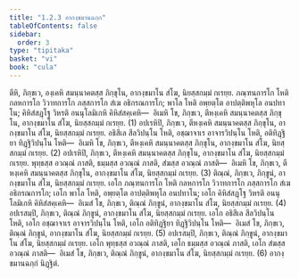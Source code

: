 ```yaml
---
title: "1.2.3 อากงฺขมานฉกฺก"
tableOfContents: false
sidebar:
  order: 3
type: "tipitaka"
basket: "vi"
book: "cula"
---
```



<DynamicBreadcrumb />

<Division number="15" book="cula">

<Paragraph number="93" book="cula">
ตีหิ, ภิกฺขเว, องฺเคหิ สมนฺนาคตสฺส ภิกฺขุโน, อากงฺขมาโน สํโฆ, นิยสฺสกมฺมํ กเรยฺย. ภณฺฑนการโก โหติ กลหการโก วิวาทการโก ภสฺสการโก สํเฆ อธิกรณการโก; พาโล โหติ อพฺยตฺโต อาปตฺติพหุโล อนปทาโน; คิหิสํสฏฺโฐ วิหรติ อนนุโลมิเกหิ คิหิสํสคฺเคหิ—  อิเมหิ โข, ภิกฺขเว, ตีหงฺเคหิ สมนฺนาคตสฺส ภิกฺขุโน, อากงฺขมาโน สํโฆ, นิยสฺสกมฺมํ กเรยฺย. (1)
</Paragraph>

<Paragraph number="94" book="cula">
อปเรหิปิ, ภิกฺขเว, ตีหงฺเคหิ สมนฺนาคตสฺส ภิกฺขุโน, อากงฺขมาโน สํโฆ, นิยสฺสกมฺมํ กเรยฺย. อธิสีเล สีลวิปนฺโน โหติ, อชฺฌาจาเร อาจารวิปนฺโน โหติ, อติทิฏฺฐิยา ทิฏฺฐิวิปนฺโน โหติ—  อิเมหิ โข, ภิกฺขเว, ตีหงฺเคหิ สมนฺนาคตสฺส ภิกฺขุโน, อากงฺขมาโน สํโฆ, นิยสฺสกมฺมํ กเรยฺย. (2)
</Paragraph>

<Paragraph number="95" book="cula">
อปเรหิปิ, ภิกฺขเว, ตีหงฺเคหิ สมนฺนาคตสฺส ภิกฺขุโน, อากงฺขมาโน สํโฆ, นิยสฺสกมฺมํ กเรยฺย. พุทฺธสฺส อวณฺณํ ภาสติ, ธมฺมสฺส อวณฺณํ ภาสติ, สํฆสฺส อวณฺณํ ภาสติ—  อิเมหิ โข, ภิกฺขเว, ตีหงฺเคหิ สมนฺนาคตสฺส ภิกฺขุโน, อากงฺขมาโน สํโฆ, นิยสฺสกมฺมํ กเรยฺย. (3)
</Paragraph>

<Paragraph number="96" book="cula">
ติณฺณํ, ภิกฺขเว, ภิกฺขูนํ, อากงฺขมาโน สํโฆ, นิยสฺสกมฺมํ กเรยฺย. เอโก ภณฺฑนการโก โหติ กลหการโก วิวาทการโก ภสฺสการโก สํเฆ อธิกรณการโก; เอโก พาโล โหติ, อพฺยตฺโต อาปตฺติพหุโล อนปทาโน; เอโก คิหิสํสฏฺโฐ วิหรติ อนนุโลมิเกหิ คิหิสํสคฺเคหิ—  อิเมสํ โข, ภิกฺขเว, ติณฺณํ ภิกฺขูนํ, อากงฺขมาโน สํโฆ, นิยสฺสกมฺมํ กเรยฺย. (4)
</Paragraph>

<Paragraph number="97" book="cula">
อปเรสมฺปิ, ภิกฺขเว, ติณฺณํ ภิกฺขูนํ, อากงฺขมาโน สํโฆ, นิยสฺสกมฺมํ กเรยฺย. เอโก อธิสีเล สีลวิปนฺโน โหติ, เอโก อชฺฌาจาเร อาจารวิปนฺโน โหติ, เอโก อติทิฏฺฐิยา ทิฏฺฐิวิปนฺโน โหติ—  อิเมสํ โข, ภิกฺขเว, ติณฺณํ ภิกฺขูนํ, อากงฺขมาโน สํโฆ, นิยสฺสกมฺมํ กเรยฺย. (5)
</Paragraph>

<Paragraph number="98" book="cula">
อปเรสมฺปิ, ภิกฺขเว, ติณฺณํ ภิกฺขูนํ, อากงฺขมาโน สํโฆ, นิยสฺสกมฺมํ กเรยฺย. เอโก พุทฺธสฺส อวณฺณํ ภาสติ, เอโก ธมฺมสฺส อวณฺณํ ภาสติ, เอโก สํฆสฺส อวณฺณํ ภาสติ—  อิเมสํ โข, ภิกฺขเว, ติณฺณํ ภิกฺขูนํ, อากงฺขมาโน สํโฆ, นิยสฺสกมฺมํ กเรยฺย. (6)

</Paragraph>
</Division>

<Paragraph number="99" type="center" book="cula">
อากงฺขมานฉกฺกํ นิฏฺฐิตํ.
</Paragraph>